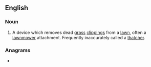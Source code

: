 {{also|dethatcher}}
==English==

===Noun===
{{en-noun}}

# A device which removes dead [[grass]] [[clipping]]s from a [[lawn]], often a [[lawnmower]] attachment. Frequently inaccurately called a [[thatcher]].

===Anagrams===
* {{anagrams|en|rethatched}}